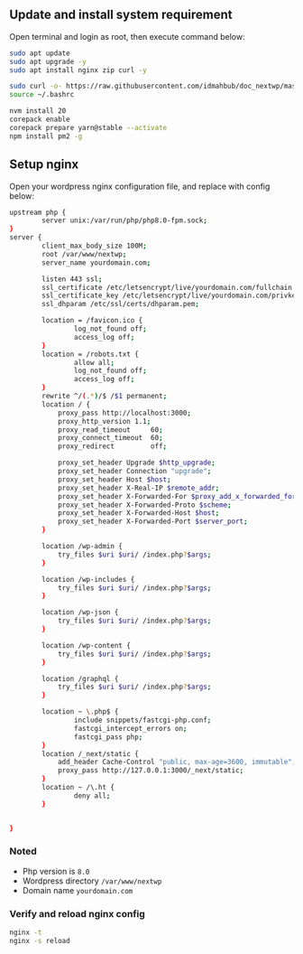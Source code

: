## Update and install system requirement
Open terminal and login as root, then execute command below:
```bash filename="root@ubuntu-22.04#" copy
sudo apt update
sudo apt upgrade -y
sudo apt install nginx zip curl -y

sudo curl -o- https://raw.githubusercontent.com/idmahbub/doc_nextwp/master/public/installnode.sh | bash
source ~/.bashrc

nvm install 20
corepack enable
corepack prepare yarn@stable --activate
npm install pm2 -g

```

## Setup nginx
Open your wordpress nginx configuration file, and replace with config below:

```sh filename="/etc/nginx/site-availabe/yourdomain.com" {2,6,7,10,11} copy
upstream php {
        server unix:/var/run/php/php8.0-fpm.sock;
}
server {
        client_max_body_size 100M;
        root /var/www/nextwp;
        server_name yourdomain.com;

        listen 443 ssl;
        ssl_certificate /etc/letsencrypt/live/yourdomain.com/fullchain.pem;
        ssl_certificate_key /etc/letsencrypt/live/yourdomain.com/privkey.pem;
        ssl_dhparam /etc/ssl/certs/dhparam.pem;

        location = /favicon.ico {
                log_not_found off;
                access_log off;
        }
        location = /robots.txt {
                allow all;
                log_not_found off;
                access_log off;
        }
        rewrite ^/(.*)/$ /$1 permanent;
        location / {
            proxy_pass http://localhost:3000;
            proxy_http_version 1.1;
            proxy_read_timeout     60;
            proxy_connect_timeout  60;
            proxy_redirect         off;

            proxy_set_header Upgrade $http_upgrade;
            proxy_set_header Connection "upgrade";
            proxy_set_header Host $host;
            proxy_set_header X-Real-IP $remote_addr;
            proxy_set_header X-Forwarded-For $proxy_add_x_forwarded_for;
            proxy_set_header X-Forwarded-Proto $scheme;
            proxy_set_header X-Forwarded-Host $host;
            proxy_set_header X-Forwarded-Port $server_port;
        }

        location /wp-admin {
            try_files $uri $uri/ /index.php?$args;
        }

        location /wp-includes {
            try_files $uri $uri/ /index.php?$args;
        }

        location /wp-json {
            try_files $uri $uri/ /index.php?$args;
        }

        location /wp-content {
            try_files $uri $uri/ /index.php?$args;
        }

        location /graphql {
            try_files $uri $uri/ /index.php?$args;
        }

        location ~ \.php$ {
                include snippets/fastcgi-php.conf;
                fastcgi_intercept_errors on;
                fastcgi_pass php;
        }
        location /_next/static {
            add_header Cache-Control "public, max-age=3600, immutable";
            proxy_pass http://127.0.0.1:3000/_next/static;
        }
        location ~ /\.ht {
                deny all;
        }


}

```
### Noted
- Php version is `8.0`
- Wordpress directory `/var/www/nextwp`
- Domain name `yourdomain.com`

### Verify and reload nginx config
```sh filename="root@ubuntu-22.04#" copy
nginx -t
nginx -s reload
```
